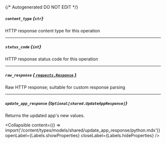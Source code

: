 {/* Autogenerated DO NOT EDIT  */}

##### `content_type` *{`str`}*
HTTP response content type for this operation

---
##### `status_code` *{`int`}*
HTTP response status code for this operation

---
##### `raw_response` [*{ `requests.Response` }*](https://requests.readthedocs.io/en/latest/api/#requests.Response)
Raw HTTP response; suitable for custom response parsing

---
##### `update_app_response` *{`Optional[shared.UpdateAppResponse]`}*
Returns the updated app's new values.

<Collapsible content={() => import('/content/types/models/shared/update_app_response/python.mdx')} openLabel={Labels.showProperties} closeLabel={Labels.hideProperties} />



